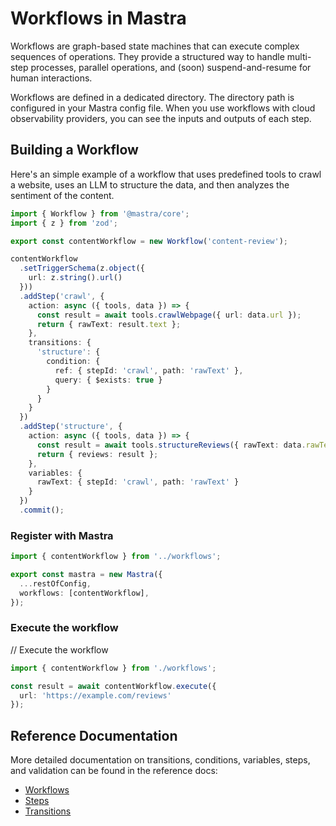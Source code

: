 # Workflows in Mastra

Workflows are graph-based state machines that can execute complex sequences of operations. They provide a structured way to handle multi-step processes, parallel operations, and (soon) suspend-and-resume for human interactions.

Workflows are defined in a dedicated directory. The directory path is configured in your Mastra config file. When you use workflows with cloud observability providers, you can see the inputs and outputs of each step.

## Building a Workflow

Here's an simple example of a workflow that uses predefined tools to crawl a website, uses an LLM to structure the data, and then analyzes the sentiment of the content.

```typescript filename="src/workflows/index.ts"
import { Workflow } from '@mastra/core';
import { z } from 'zod';

export const contentWorkflow = new Workflow('content-review');

contentWorkflow
  .setTriggerSchema(z.object({
    url: z.string().url()
  }))
  .addStep('crawl', {
    action: async ({ tools, data }) => {
      const result = await tools.crawlWebpage({ url: data.url });
      return { rawText: result.text };
    },
    transitions: {
      'structure': {
        condition: {
          ref: { stepId: 'crawl', path: 'rawText' },
          query: { $exists: true }
        }
      }
    }
  })
  .addStep('structure', {
    action: async ({ tools, data }) => {
      const result = await tools.structureReviews({ rawText: data.rawText });
      return { reviews: result };
    },
    variables: {
      rawText: { stepId: 'crawl', path: 'rawText' }
    }
  })
  .commit();
```

### Register with Mastra

```typescript filename="src/mastra/index.ts"
import { contentWorkflow } from '../workflows';

export const mastra = new Mastra({
  ...restOfConfig,
  workflows: [contentWorkflow],
});
```

### Execute the workflow

// Execute the workflow
```typescript filename="src/index.ts"
import { contentWorkflow } from './workflows';

const result = await contentWorkflow.execute({
  url: 'https://example.com/reviews'
});
```
## Reference Documentation

More detailed documentation on transitions, conditions, variables, steps, and validation can be found in the reference docs:

- [Workflows](https://mastra.ai/docs/guide/reference/workflows/workflow)
- [Steps](https://mastra.ai/docs/guide/reference/workflows/step)
- [Transitions](https://mastra.ai/docs/guide/reference/workflows/transition)

